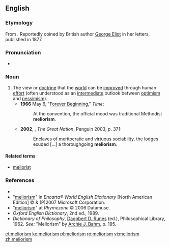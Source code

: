 ==English==
===Etymology===
From {{etyl|la|en}} {{term|melior||better|lang=la}} {{suffix||ism}}. Reportedly coined by British author [[w:George Eliot|George Eliot]] in her letters, published in 1877.

===Pronunciation===
*{{a|UK}} {{IPA|/ˈmiːlɪəɹɪz(ə)m/}}

===Noun===
{{en-noun}}

# The view or [[doctrine]] that the [[world]] can be [[improve]]d through human [[effort]] (often understood as an [[intermediate]] outlook between [[optimism]] and [[pessimism]]). {{defdate|from 19th c.}}
#*'''1966''' May 6, "[http://www.time.com/time/magazine/article/0,9171,901869,00.html Forever Beginning]," ''Time'':
#*: At the convention, the official mood was traditional Methodist '''meliorism'''.
#*'''2002''', {{w|Colin Jones (historian)|Colin Jones}}, ''The Great Nation'', Penguin 2003, p. 371:
#*:Enclaves of meritocratic and virtuous sociability, the lodges exuded [...] a thoroughgoing '''meliorism'''.
 
====Related terms====
* [[meliorist]]

===References===
* {{R:Dictionary.com}}
* "[http://encarta.msn.com/dictionary_/meliorism.html meliorism]" in ''Encarta® World English Dictionary'' [North American Edition] © & (P)2007 Microsoft Corporation.
* "[http://www.rhymezone.com/r/rhyme.cgi?Word=meliorism meliorism]" at ''Rhymezone'' © 2006 Datamuse.
* ''Oxford English Dictionary'', 2nd ed., 1989.
* ''Dictionary of Philosophy'', [[w:Dagobert D. Runes|Dagobert D. Runes]] (ed.), Philosophical Library, 1962. ''See:'' "Meliorism" by [[w:Archie J. Bahm|Archie J. Bahm]], p. 195.

[[et:meliorism]]
[[ko:meliorism]]
[[pl:meliorism]]
[[ro:meliorism]]
[[vi:meliorism]]
[[zh:meliorism]]